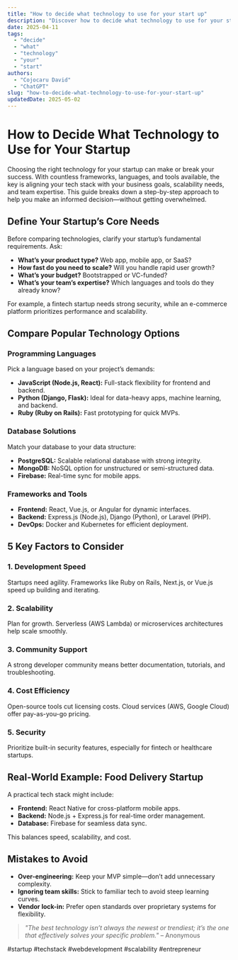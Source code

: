 ```yaml
---
title: "How to decide what technology to use for your start up"
description: "Discover how to decide what technology to use for your start up with this in-depth guide, providing actionable insights and practical tips to boost your knowledge and results."
date: 2025-04-11
tags:
  - "decide"
  - "what"
  - "technology"
  - "your"
  - "start"
authors:
  - "Cojocaru David"
  - "ChatGPT"
slug: "how-to-decide-what-technology-to-use-for-your-start-up"
updatedDate: 2025-05-02
---
```


# How to Decide What Technology to Use for Your Startup  

Choosing the right technology for your startup can make or break your success. With countless frameworks, languages, and tools available, the key is aligning your tech stack with your business goals, scalability needs, and team expertise. This guide breaks down a step-by-step approach to help you make an informed decision—without getting overwhelmed.  

## Define Your Startup’s Core Needs  

Before comparing technologies, clarify your startup’s fundamental requirements. Ask:  

- **What’s your product type?** Web app, mobile app, or SaaS?  
- **How fast do you need to scale?** Will you handle rapid user growth?  
- **What’s your budget?** Bootstrapped or VC-funded?  
- **What’s your team’s expertise?** Which languages and tools do they already know?  

For example, a fintech startup needs strong security, while an e-commerce platform prioritizes performance and scalability.  

## Compare Popular Technology Options  

### Programming Languages  

Pick a language based on your project’s demands:  

- **JavaScript (Node.js, React):** Full-stack flexibility for frontend and backend.  
- **Python (Django, Flask):** Ideal for data-heavy apps, machine learning, and backend.  
- **Ruby (Ruby on Rails):** Fast prototyping for quick MVPs.  

### Database Solutions  

Match your database to your data structure:  

- **PostgreSQL:** Scalable relational database with strong integrity.  
- **MongoDB:** NoSQL option for unstructured or semi-structured data.  
- **Firebase:** Real-time sync for mobile apps.  

### Frameworks and Tools  

- **Frontend:** React, Vue.js, or Angular for dynamic interfaces.  
- **Backend:** Express.js (Node.js), Django (Python), or Laravel (PHP).  
- **DevOps:** Docker and Kubernetes for efficient deployment.  

## 5 Key Factors to Consider  

### 1. Development Speed  

Startups need agility. Frameworks like Ruby on Rails, Next.js, or Vue.js speed up building and iterating.  

### 2. Scalability  

Plan for growth. Serverless (AWS Lambda) or microservices architectures help scale smoothly.  

### 3. Community Support  

A strong developer community means better documentation, tutorials, and troubleshooting.  

### 4. Cost Efficiency  

Open-source tools cut licensing costs. Cloud services (AWS, Google Cloud) offer pay-as-you-go pricing.  

### 5. Security  

Prioritize built-in security features, especially for fintech or healthcare startups.  

## Real-World Example: Food Delivery Startup  

A practical tech stack might include:  

- **Frontend:** React Native for cross-platform mobile apps.  
- **Backend:** Node.js + Express.js for real-time order management.  
- **Database:** Firebase for seamless data sync.  

This balances speed, scalability, and cost.  

## Mistakes to Avoid  

- **Over-engineering:** Keep your MVP simple—don’t add unnecessary complexity.  
- **Ignoring team skills:** Stick to familiar tech to avoid steep learning curves.  
- **Vendor lock-in:** Prefer open standards over proprietary systems for flexibility.  

> _"The best technology isn’t always the newest or trendiest; it’s the one that effectively solves your specific problem."_ – Anonymous  

#startup #techstack #webdevelopment #scalability #entrepreneur